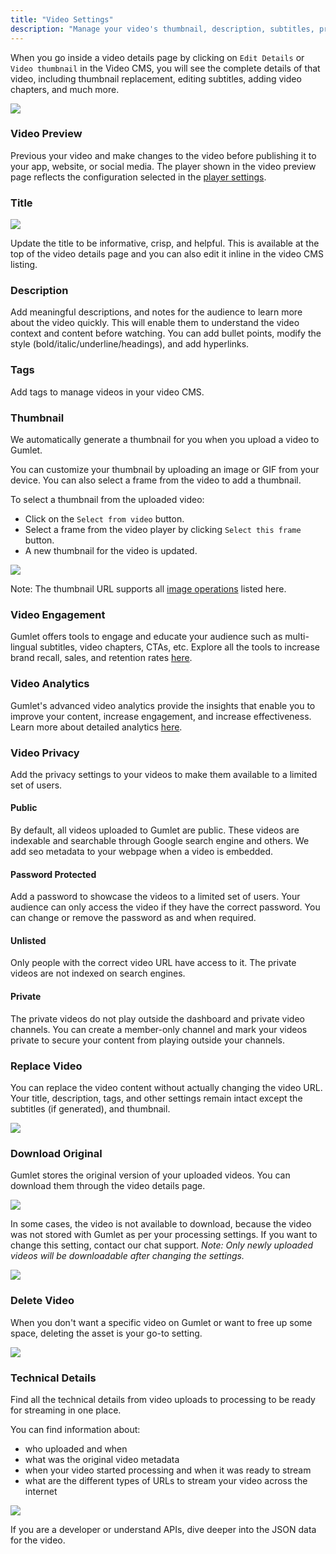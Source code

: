 ```yaml
---
title: "Video Settings"
description: "Manage your video's thumbnail, description, subtitles, privacy and much more."
---
```


When you go inside a video details page by clicking on `Edit Details` or `Video thumbnail` in the Video CMS, you will see the complete details of that video, including thumbnail replacement, editing subtitles, adding video chapters, and much more.

<Frame caption="Video details page">
  <img src="/images/docs/1848f7ac0914853ee953c58990d4179ce7a02f00f898e3657eb19f8ecadd36eb-Screenshot_2024-08-22_at_6.02.02_PM.png" />
</Frame>

### Video Preview

Previous your video and make changes to the video before publishing it to your app, website, or social media. The player shown in the video preview page reflects the configuration selected in the [player settings](/docs/edit-collection#player-settings).

### Title

![](/images/docs/eb71716-Screenshot_at_Apr_15_13-43-16.png)

Update the title to be informative, crisp, and helpful. This is available at the top of the video details page and you can also edit it inline in the video CMS listing.

### Description

Add meaningful descriptions, and notes for the audience to learn more about the video quickly. This will enable them to understand the video context and content before watching. You can add bullet points, modify the style (bold/italic/underline/headings), and add hyperlinks.

### Tags

Add tags to manage videos in your video CMS.

### Thumbnail

We automatically generate a thumbnail for you when you upload a video to Gumlet.

You can customize your thumbnail by uploading an image or GIF from your device. You can also select a frame from the video to add a thumbnail.

To select a thumbnail from the uploaded video:

* Click on the `Select from video` button.
* Select a frame from the video player by clicking `Select this frame` button.
* A new thumbnail for the video is updated.

![](/images/docs/8ed2e7d7886f2f180374156da74635ee75e959dd85142fe75236a43bb50eca8f-Screenshot_2024-08-22_at_6.02.51_PM.png)

Note: The thumbnail URL supports all [image operations](/reference/image-transform-size) listed here.

### Video Engagement

Gumlet offers tools to engage and educate your audience such as multi-lingual subtitles, video chapters, CTAs, etc. Explore all the tools to increase brand recall, sales, and retention rates [here](/docs/video-engagement).

### Video Analytics

Gumlet's advanced video analytics provide the insights that enable you to improve your content, increase engagement, and increase effectiveness. Learn more about detailed analytics [here](/docs/advanced-video-analytics).

### Video Privacy

Add the privacy settings to your videos to make them available to a limited set of users.

#### Public

By default, all videos uploaded to Gumlet are public. These videos are indexable and searchable through Google search engine and others. We add seo metadata to your webpage when a video is embedded.

#### Password Protected

Add a password to showcase the videos to a limited set of users. Your audience can only access the video if they have the correct password. You can change or remove the password as and when required.

#### Unlisted

Only people with the correct video URL have access to it. The private videos are not indexed on search engines.

#### Private

The private videos do not play outside the dashboard and private video channels. You can create a member-only channel and mark your videos private to secure your content from playing outside your channels.

### Replace Video

You can replace the video content without actually changing the video URL. Your title, description, tags, and other settings remain intact except the subtitles (if generated), and thumbnail.

![](/images/docs/7a1ccc7-Screenshot_2024-04-16_at_6.18.28_PM.png)

### Download Original

Gumlet stores the original version of your uploaded videos. You can download them through the video details page.

![](/images/docs/b75a12a-Screenshot_2024-04-16_at_5.47.24_PM.png)

In some cases, the video is not available to download, because the video was not stored with Gumlet as per your processing settings. If you want to change this setting, contact our chat support. *Note: Only newly uploaded videos will be downloadable after changing the settings.*

![](/images/docs/cd4e90a-Screenshot_2024-04-16_at_5.44.03_PM.png)

### Delete Video

When you don't want a specific video on Gumlet or want to free up some space, deleting the asset is your go-to setting.

![](/images/docs/1d7217e-Screenshot_2024-04-16_at_6.19.05_PM.png)

### Technical Details

Find all the technical details from video uploads to processing to be ready for streaming in one place.

You can find information about:

* who uploaded and when
* what was the original video metadata
* when your video started processing and when it was ready to stream
* what are the different types of URLs to stream your video across the internet

<Frame caption="Video timeline">
  <img src="/images/docs/f944d8c53319e89b23798f1bb426173fd9cbf7d5ed09d759a1141fc35e043a1f-Screenshot_2024-08-22_at_4.59.29_PM.png" />
</Frame>

If you are a developer or understand APIs, dive deeper into the JSON data for the video.

